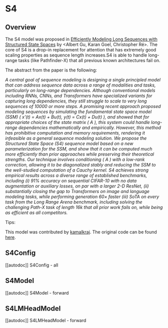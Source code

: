 <!--Copyright 2020 The HuggingFace Team. All rights reserved.

Licensed under the Apache License, Version 2.0 (the "License"); you may not use this file except in compliance with
the License. You may obtain a copy of the License at

http://www.apache.org/licenses/LICENSE-2.0

Unless required by applicable law or agreed to in writing, software distributed under the License is distributed on
an "AS IS" BASIS, WITHOUT WARRANTIES OR CONDITIONS OF ANY KIND, either express or implied. See the License for the
specific language governing permissions and limitations under the License.
-->

# S4

## Overview

The S4 model was proposed in [Efficiently Modeling Long Sequences with Structured State Spaces](https://arxiv.org/abs/2111.00396) by <Albert Gu, Karan Goel, Christopher Ré>. The core of S4 is a drop-in
replacement for attention that has extremely good scaling properties as sequence length increases.S4 is able to handle
long-range tasks (like Pathfinder-X) that all previous known architectures fail on.

The abstract from the paper is the following:

*A central goal of sequence modeling is designing a single principled model that can address sequence data across a
range of modalities and tasks, particularly on long-range dependencies. Although conventional models including RNNs,
CNNs, and Transformers have specialized variants for capturing long dependencies, they still struggle to scale to very
long sequences of 10000 or more steps. A promising recent approach proposed modeling sequences by simulating the
fundamental state space model (SSM) \( x'(t) = Ax(t) + Bu(t), y(t) = Cx(t) + Du(t) \), and showed that for appropriate
choices of the state matrix \( A \), this system could handle long-range dependencies mathematically and empirically.
However, this method has prohibitive computation and memory requirements, rendering it infeasible as a general sequence
modeling solution. We propose the Structured State Space (S4) sequence model based on a new parameterization for the
SSM, and show that it can be computed much more efficiently than prior approaches while preserving their theoretical
strengths. Our technique involves conditioning \( A \) with a low-rank correction, allowing it to be diagonalized
stably and reducing the SSM to the well-studied computation of a Cauchy kernel. S4 achieves strong empirical results
across a diverse range of established benchmarks, including (i) 91\% accuracy on sequential CIFAR-10 with no data
augmentation or auxiliary losses, on par with a larger 2-D ResNet, (ii) substantially closing the gap to Transformers
on image and language modeling tasks, while performing generation 60× faster (iii) SoTA on every task from the Long
Range Arena benchmark, including solving the challenging Path-X task of length 16k that all prior work fails on, while
being as efficient as all competitors.*

Tips:

<INSERT TIPS ABOUT MODEL HERE>

This model was contributed by [kamalkraj](https://huggingface.co/kamalkraj). The original code can be found [here](https://github.com/HazyResearch/state-spaces).

## S4Config

[[autodoc]] S4Config
    - all

## S4Model

[[autodoc]] S4Model
    - forward

## S4LMHeadModel

[[autodoc]] S4LMHeadModel
    - forward
